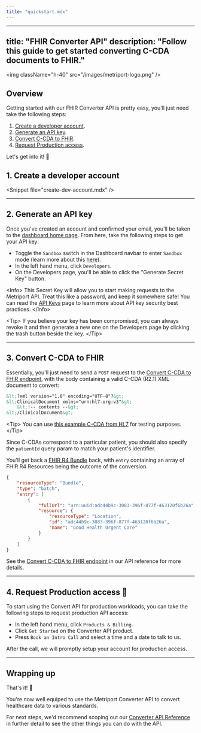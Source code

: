 ```yaml
---
title: "quickstart.mdx"
---
```


---
title: "FHIR Converter API"
description: "Follow this guide to get started converting C-CDA documents to FHIR."
---

&lt;img className="h-40" src="/images/metriport-logo.png" /&gt;

## Overview

Getting started with our FHIR Converter API is pretty easy, you'll just need take the following steps:

1. [Create a developer account](#1-create-a-developer-account).
1. [Generate an API key](#2-generate-an-api-key).
1. [Convert C-CDA to FHIR](#3-convert-c-cda-to-fhir).
1. [Request Production access](#4-request-api-access).


Let's get into it! 🤘

## 1. Create a developer account

&lt;Snippet file="create-dev-account.mdx" /&gt;

---

## 2. Generate an API key

Once you've created an account and confirmed your email, you'll be taken to the [dashboard
home page](https://dash.metriport.com/). From here, take the following steps to get your API key:

- Toggle the `Sandbox` switch in the Dashboard navbar to enter `Sandbox` mode (learn more about this [here](/converter-api/more-info/sandbox)).
- In the left hand menu, click `Developers`.
- On the Developers page, you'll be able to click the "Generate Secret Key" button.

&lt;Info&gt;
  This Secret Key will allow you to start making requests to the Metriport API.
  Treat this like a password, and keep it somewhere safe! You can read the [API
  Keys](/home/api-info/api-keys) page to learn more about API key security best practices.
&lt;/Info&gt;

&lt;Tip&gt;
  If you believe your key has been compromised, you can always revoke it and then generate a new one
  on the Developers page by clicking the trash button beside the key.
&lt;/Tip&gt;

---

## 3. Convert C-CDA to FHIR

Essentially, you'll just need to send a `POST` request to the [Convert C-CDA to FHIR endpoint](/converter-api/api-reference/ccda/ccda-to-fhir),
with the body containing a valid C-CDA (R2.1) XML document to convert:


```xml
&lt;?xml version="1.0" encoding="UTF-8"?&gt;
&lt;ClinicalDocument xmlns="urn:hl7-org:v3"&gt;
    &lt;!-- contents --&gt;
&lt;/ClinicalDocument&gt;
```

&lt;Tip&gt;
  You can use [this example C-CDA from HL7](https://github.com/HL7/CDA-ccda-2.1/blob/master/examples/C-CDA_R2-1_CCD.xml) for testing purposes.
&lt;/Tip&gt;

Since C-CDAs correspond to a particular patient, you should also specify the `patientId` query param to match your patient's identifier. 

You'll get back a [FHIR R4 Bundle](/medical-api/fhir/resources/bundle) back, with `entry` containing an array of FHIR R4 Resources being the outcome of the conversion.

```json
{
    "resourceType": "Bundle",
    "type": "batch",
    "entry": [
        {
            "fullUrl": "urn:uuid:adc44b9c-3083-396f-877f-463120f6b26a",
            "resource": {
                "resourceType": "Location",
                "id": "adc44b9c-3083-396f-877f-463120f6b26a",
                "name": "Good Health Urgent Care"
            }
        }
    ]
}
```

See the [Convert C-CDA to FHIR endpoint](/converter-api/api-reference/ccda/ccda-to-fhir) in our API reference for more details.


---

## 4. Request Production access 🚀

To start using the Convert API for production workloads, you can take the following steps to request production API access:

- In the left hand menu, click `Products & Billing`.
- Click `Get Started` on the Converter API product.
- Press `Book an Intro Call` and select a time and a date to talk to us.

After the call, we will promptly setup your account for production access.

---

## Wrapping up

That's it! 🤘

You're now well equiped to use the Metriport Converter API to convert healthcare data to various standards.

For next steps, we'd recommend scoping out our [Converter API Reference](/converter-api/api-reference/ccda/ccda-to-fhir)
in further detail to see the other things you can do with the API.
